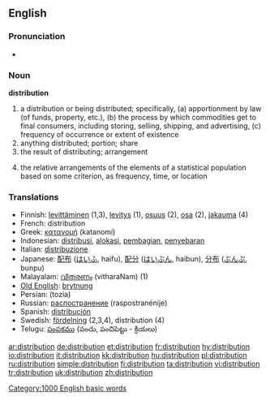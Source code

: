 ==English==

===Pronunciation===
*{{audio|en-us-distribution.ogg|Audio (US)}}

=== Noun ===
'''distribution'''

# a distribution or being distributed; specifically, (a) apportionment by law (of funds, property, etc.), (b) the process by which commodities get to final consumers, including storing, selling, shipping, and advertising, (c) frequency of occurrence or extent of existence
# anything distributed; portion; share
# the result of distributing; arrangement
# {{statistics}} the relative arrangements of the elements of a statistical population based on some criterion, as frequency, time, or location

=== Translations ===
*Finnish: [[levittäminen]] (1,3), [[levitys]] (1), [[osuus]] (2), [[osa#Finnish|osa]] (2), [[jakauma]] (4)
*French: distribution {{f}}
*Greek: [[κατανομή]] (katanomí) {{f}}
*Indonesian: [[distribusi]], [[alokasi]], [[bagi|pembagian]], [[sebar|penyebaran]]
*Italian: [[distribuzione]] {{f}}
*Japanese: [[配布]] ([[はいふ]], haifu), [[配分]] ([[はいぶん]], haibun), [[分布]] ([[ぶんぷ]], bunpu)
*Malayalam: [[വിതരണം]] (vitharaNam) (1)
*[[Old English]]: [[brytnung]] {{f}}
*Persian: {{FAchar|[[توزیع]]}} (tozia)
*Russian: [[распостранение]] (raspostranénije) {{n}}
*Spanish: [[distribución]] {{f}}
*Swedish: [[fördelning]] (2,3,4), distribution (4)
*Telugu: [[పంపకము]] {పంచు, పంచిపెట్టు - క్రియలు)

[[Category:1000 English basic words]]

[[ar:distribution]]
[[de:distribution]]
[[et:distribution]]
[[fr:distribution]]
[[hy:distribution]]
[[io:distribution]]
[[it:distribution]]
[[kk:distribution]]
[[hu:distribution]]
[[pl:distribution]]
[[ru:distribution]]
[[simple:distribution]]
[[fi:distribution]]
[[ta:distribution]]
[[vi:distribution]]
[[tr:distribution]]
[[uk:distribution]]
[[zh:distribution]]